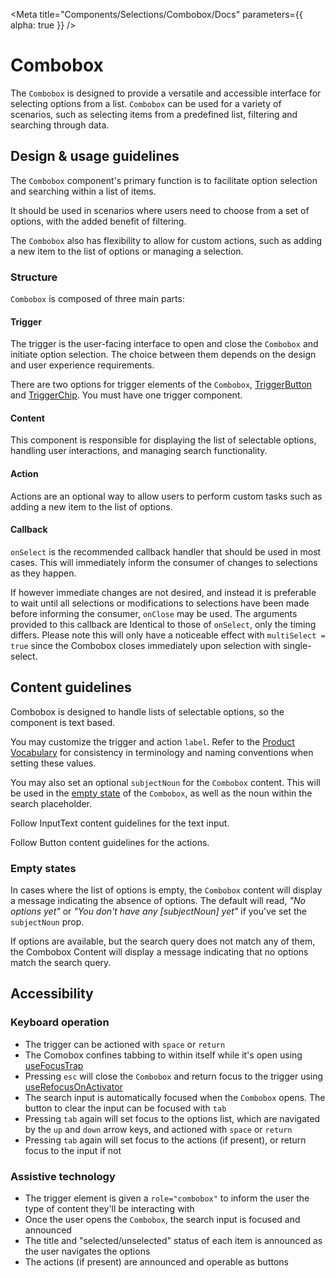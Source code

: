 <Meta
  title="Components/Selections/Combobox/Docs"
  parameters={{ alpha: true }}
/>

# Combobox

The `Combobox` is designed to provide a versatile and accessible interface for
selecting options from a list. `Combobox` can be used for a variety of
scenarios, such as selecting items from a predefined list, filtering and
searching through data.

## Design & usage guidelines

The `Combobox` component's primary function is to facilitate option selection
and searching within a list of items.

It should be used in scenarios where users need to choose from a set of options,
with the added benefit of filtering.

The `Combobox` also has flexibility to allow for custom actions, such as adding
a new item to the list of options or managing a selection.

### Structure

`Combobox` is composed of three main parts:

#### Trigger

The trigger is the user-facing interface to open and close the `Combobox` and
initiate option selection. The choice between them depends on the design and
user experience requirements.

There are two options for trigger elements of the `Combobox`,
[TriggerButton](../?path=/story/components-selections-combobox-web--trigger-button)
and
[TriggerChip](../?path=/story/components-selections-combobox-web--trigger-chip).
You must have one trigger component.

#### Content

This component is responsible for displaying the list of selectable options,
handling user interactions, and managing search functionality.

#### Action

Actions are an optional way to allow users to perform custom tasks such as
adding a new item to the list of options.

#### Callback

`onSelect` is the recommended callback handler that should be used in most cases. This will immediately inform
the consumer of changes to selections as they happen.

If however immediate changes are not desired, and instead it is preferable to wait until all selections or
modifications to selections have been made before informing the consumer, `onClose` may be used. The arguments provided to this callback are
Identical to those of `onSelect`, only the timing differs. Please note this will only
have a noticeable effect with `multiSelect = true` since the Combobox closes immediately upon selection with single-select.

## Content guidelines

Combobox is designed to handle lists of selectable options, so the component is
text based.

You may customize the trigger and action `label`. Refer to the
[Product Vocabulary](../?path=/docs/content-product-vocabulary--page) for
consistency in terminology and naming conventions when setting these values.

You may also set an optional `subjectNoun` for the `Combobox` content. This will
be used in the
[empty state](../?path=/story/components-selections-combobox-web--empty-state)
of the `Combobox`, as well as the noun within the search placeholder.

Follow InputText content guidelines for the text input.

Follow Button content guidelines for the actions.

### Empty states

In cases where the list of options is empty, the `Combobox` content will display
a message indicating the absence of options. The default will read, _"No options
yet"_ or _"You don't have any [subjectNoun] yet"_ if you've set the
`subjectNoun` prop.

If options are available, but the search query does not match any of them, the
Combobox Content will display a message indicating that no options match the
search query.

## Accessibility

### Keyboard operation

- The trigger can be actioned with `space` or `return`
- The Comobox confines tabbing to within itself while it's open using
  [useFocusTrap](https://atlantis.getjobber.com/?path=/docs/hooks-usefocustrap--use-focus-trap)
- Pressing `esc` will close the `Combobox` and return focus to the trigger using
  [useRefocusOnActivator](https://atlantis.getjobber.com/?path=/docs/hooks-userefocusonactivator--use-refocus-on-activator)
- The search input is automatically focused when the `Combobox` opens. The
  button to clear the input can be focused with `tab`
- Pressing `tab` again will set focus to the options list, which are navigated
  by the `up` and `down` arrow keys, and actioned with `space` or `return`
- Pressing `tab` again will set focus to the actions (if present), or return
  focus to the input if not

### Assistive technology

- The trigger element is given a `role="combobox"` to inform the user the type
  of content they'll be interacting with
- Once the user opens the `Combobox`, the search input is focused and announced
- The title and "selected/unselected" status of each item is announced as the
  user navigates the options
- The actions (if present) are announced and operable as buttons

